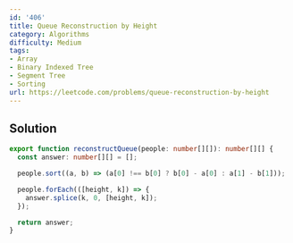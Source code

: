```yaml
---
id: '406'
title: Queue Reconstruction by Height
category: Algorithms
difficulty: Medium
tags:
- Array
- Binary Indexed Tree
- Segment Tree
- Sorting
url: https://leetcode.com/problems/queue-reconstruction-by-height
---
```


## Solution

```typescript filename="solution.ts" copy
export function reconstructQueue(people: number[][]): number[][] {
  const answer: number[][] = [];

  people.sort((a, b) => (a[0] !== b[0] ? b[0] - a[0] : a[1] - b[1]));

  people.forEach(([height, k]) => {
    answer.splice(k, 0, [height, k]);
  });

  return answer;
}
```

